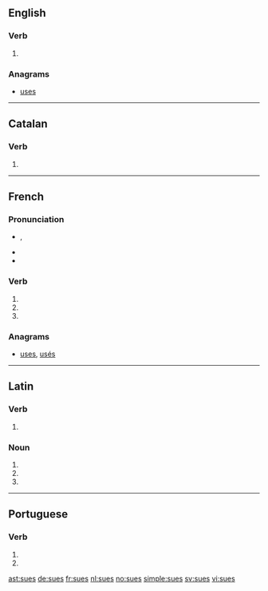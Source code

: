 {{also|Sues|sués}}
==English==

===Verb===
{{head|en}}

# {{en-third-person singular of|sue}}

===Anagrams===
* [[uses#English|uses]]

----

==Catalan==

===Verb===
{{head|ca|verb form}}

# {{ca-verb form of|p=2|n=sg|t=pres|m=ind|suar}}

----

==French==

===Pronunciation===
* {{IPA|lang=fr|/sy/}}, {{X-SAMPA|lang=fr|/sy/}}
* {{homophones|su|sue|suent|sus|sut|sût|lang=fr}}
* {{rhymes|y|lang=fr}}

===Verb===
{{fr-verb-form}}

# {{conjugation of|suer||2|s|pres|ind|lang=fr}}
# {{conjugation of|suer||2|s|pres|sub|lang=fr}}
# {{form of|Plural feminine of past participle|savoir|lang=fr}}

===Anagrams===
* [[uses#French|uses]], [[usés#French|usés]]

----

==Latin==

===Verb===
{{la-verb-form|suēs}}

# {{conjugation of|suō||2|s|fut|act|ind|lang=la}}

===Noun===
{{la-noun-form|suēs}}

# {{inflection of|sūs||nom|p|lang=la}}
# {{inflection of|sūs||acc|p|lang=la}}
# {{inflection of|sūs||voc|p|lang=la}}

----

==Portuguese==

===Verb===
{{pt-verb-form|suar}}

# {{pt-verb form of|suar|ar|imperative|negative|singular|second}}
# {{pt-verb form of|suar|ar|subjunctive|present|singular|second}}

[[ast:sues]]
[[de:sues]]
[[fr:sues]]
[[nl:sues]]
[[no:sues]]
[[simple:sues]]
[[sv:sues]]
[[vi:sues]]